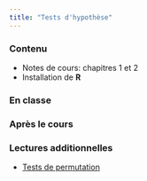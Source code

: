 ```yaml
---
title: "Tests d'hypothèse"
---
```



### Contenu

- Notes de cours: chapitres 1 et 2
- Installation de **R**

### En classe


### Après le cours



### Lectures additionnelles

- [Tests de permutation](https://www.jwilber.me/permutationtest/)

